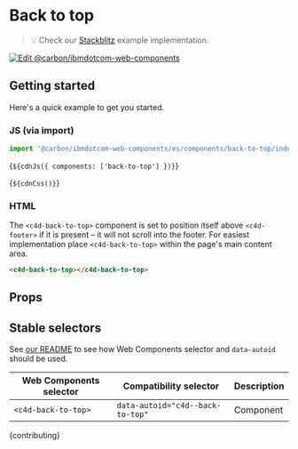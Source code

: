 
<Meta of={BackToTopStories} />

# Back to top

> 💡 Check our
> [Stackblitz](https://stackblitz.com/github/carbon-design-system/carbon-for-ibm-dotcom/tree/main/packages/web-components/examples/stackblitz/components/back-to-top)
> example implementation.

[![Edit @carbon/ibmdotcom-web-components](https://developer.stackblitz.com/img/open_in_stackblitz.svg)](https://stackblitz.com/github/carbon-design-system/carbon-for-ibm-dotcom/tree/main/packages/web-components/examples/stackblitz/components/back-to-top)

## Getting started

Here's a quick example to get you started.

### JS (via import)

```javascript
import '@carbon/ibmdotcom-web-components/es/components/back-to-top/index.js';
```

<Markdown>{`${cdnJs({ components: ['back-to-top'] })}`}</Markdown>

<Markdown>{`${cdnCss()}`}</Markdown>

### HTML

The `<c4d-back-to-top>` component is set to position itself above `<c4d-footer>`
if it is present – it will not scroll into the footer. For easiest
implementation place `<c4d-back-to-top>` within the page's main content area.

```html
<c4d-back-to-top></c4d-back-to-top>
```

## Props

<ArgTypes of="c4d-back-to-top" />

## Stable selectors

See
[our README](https://github.com/carbon-design-system/carbon-for-ibm-dotcom/tree/main/packages/web-components#stable-selectors-for-analytics-and-integratione2e-testing-in-web-components)
to see how Web Components selector and `data-autoid` should be used.

| Web Components selector | Compatibility selector           | Description |
| ----------------------- | -------------------------------- | ----------- |
| `<c4d-back-to-top>`     | `data-autoid="c4d--back-to-top"` | Component   |

<Markdown>{contributing}</Markdown>
